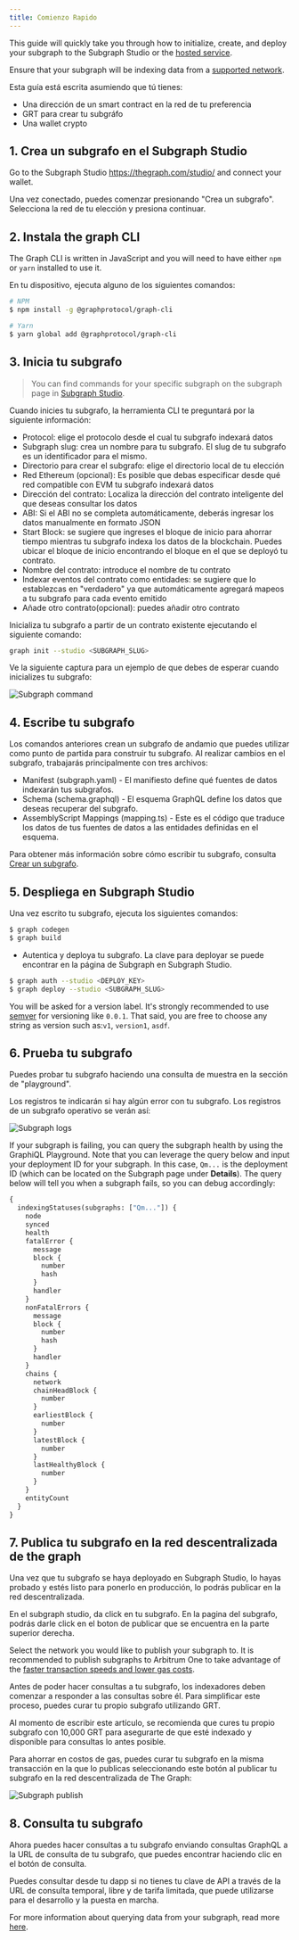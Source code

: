 ```yaml
---
title: Comienzo Rapido
---
```


This guide will quickly take you through how to initialize, create, and deploy your subgraph to the Subgraph Studio or the [hosted service](#hosted-service).

Ensure that your subgraph will be indexing data from a [supported network](/developing/supported-networks).

Esta guía está escrita asumiendo que tú tienes:

-   Una dirección de un smart contract en la red de tu preferencia
-   GRT para crear tu subgráfo
-   Una wallet crypto

## 1.  Crea un subgrafo en el Subgraph Studio

Go to the Subgraph Studio <https://thegraph.com/studio/> and connect your wallet.

Una vez conectado, puedes comenzar presionando "Crea un subgrafo". Selecciona la red de tu elección y presiona continuar.

## 2.  Instala the graph CLI

The Graph CLI is written in JavaScript and you will need to have either `npm` or `yarn` installed to use it.

En tu dispositivo, ejecuta alguno de los siguientes comandos:

```sh
# NPM
$ npm install -g @graphprotocol/graph-cli

# Yarn
$ yarn global add @graphprotocol/graph-cli
```

## 3.  Inicia tu subgrafo

> You can find commands for your specific subgraph on the subgraph page in [Subgraph Studio](https://thegraph.com/studio/).

Cuando inicies tu subgrafo, la herramienta CLI te preguntará por la siguiente información:

-   Protocol: elige el protocolo desde el cual tu subgrafo indexará datos
-   Subgraph slug: crea un nombre para tu subgrafo. El slug de tu subgrafo es un identificador para el mismo.
-   Directorio para crear el subgrafo: elige el directorio local de tu elección
-   Red Ethereum (opcional): Es posible que debas especificar desde qué red compatible con EVM tu subgrafo indexará datos
-   Dirección del contrato: Localiza la dirección del contrato inteligente del que deseas consultar los datos
-   ABI: Si el ABI no se completa automáticamente, deberás ingresar los datos manualmente en formato JSON
-   Start Block: se sugiere que ingreses el bloque de inicio para ahorrar tiempo mientras tu subgrafo indexa los datos de la blockchain. Puedes ubicar el bloque de inicio encontrando el bloque en el que se deployó tu contrato.
-   Nombre del contrato: introduce el nombre de tu contrato
-   Indexar eventos del contrato como entidades: se sugiere que lo establezcas en "verdadero" ya que automáticamente agregará mapeos a tu subgrafo para cada evento emitido
-   Añade otro contrato(opcional): puedes añadir otro contrato

Inicializa tu subgrafo a partir de un contrato existente ejecutando el siguiente comando:

```sh
graph init --studio <SUBGRAPH_SLUG>
```

Ve la siguiente captura para un ejemplo de que debes de esperar cuando inicializes tu subgrafo:

![Subgraph command](/img/subgraph-init-example.png)

## 4.  Escribe tu subgrafo

Los comandos anteriores crean un subgrafo de andamio que puedes utilizar como punto de partida para construir tu subgrafo. Al realizar cambios en el subgrafo, trabajarás principalmente con tres archivos:

-   Manifest (subgraph.yaml) - El manifiesto define qué fuentes de datos indexarán tus subgrafos.
-   Schema (schema.graphql) - El esquema GraphQL define los datos que deseas recuperar del subgrafo.
-   AssemblyScript Mappings (mapping.ts) - Este es el código que traduce los datos de tus fuentes de datos a las entidades definidas en el esquema.

Para obtener más información sobre cómo escribir tu subgrafo, consulta [Crear un subgrafo](/developing/creating-a-subgraph).

## 5.  Despliega en Subgraph Studio

Una vez escrito tu subgrafo, ejecuta los siguientes comandos:

```sh
$ graph codegen
$ graph build
```

-   Autentica y deploya tu subgrafo. La clave para deployar se puede encontrar en la página de Subgraph en Subgraph Studio.

```sh
$ graph auth --studio <DEPLOY_KEY>
$ graph deploy --studio <SUBGRAPH_SLUG>
```

You will be asked for a version label. It's strongly recommended to use [semver](https://semver.org/) for versioning like `0.0.1`. That said, you are free to choose any string as version such as:`v1`, `version1`, `asdf`.

## 6.  Prueba tu subgrafo

Puedes probar tu subgrafo haciendo una consulta de muestra en la sección de "playground".

Los registros te indicarán si hay algún error con tu subgrafo. Los registros de un subgrafo operativo se verán así:

![Subgraph logs](/img/subgraph-logs-image.png)

If your subgraph is failing, you can query the subgraph health by using the GraphiQL Playground. Note that you can leverage the query below and input your deployment ID for your subgraph. In this case, `Qm...` is the deployment ID (which can be located on the Subgraph page under **Details**). The query below will tell you when a subgraph fails, so you can debug accordingly:

```graphql
{
  indexingStatuses(subgraphs: ["Qm..."]) {
    node
    synced
    health
    fatalError {
      message
      block {
        number
        hash
      }
      handler
    }
    nonFatalErrors {
      message
      block {
        number
        hash
      }
      handler
    }
    chains {
      network
      chainHeadBlock {
        number
      }
      earliestBlock {
        number
      }
      latestBlock {
        number
      }
      lastHealthyBlock {
        number
      }
    }
    entityCount
  }
}
```

## 7.  Publica tu subgrafo en la red descentralizada de the graph

Una vez que tu subgrafo se haya deployado en Subgraph Studio, lo hayas probado y estés listo para ponerlo en producción, lo podrás publicar en la red descentralizada.

En el subgraph studio, da click en tu subgrafo. En la pagina del subgrafo, podrás darle click en el boton de publicar que se encuentra en la parte superior derecha.

Select the network you would like to publish your subgraph to. It is recommended to publish subgraphs to Arbitrum One to take advantage of the [faster transaction speeds and lower gas costs](/arbitrum/arbitrum-faq).

Antes de poder hacer consultas a tu subgrafo, los indexadores deben comenzar a responder a las consultas sobre él. Para simplificar este proceso, puedes curar tu propio subgrafo utilizando GRT.

Al momento de escribir este artículo, se recomienda que cures tu propio subgrafo con 10,000 GRT para asegurarte de que esté indexado y disponible para consultas lo antes posible.

Para ahorrar en costos de gas, puedes curar tu subgrafo en la misma transacción en la que lo publicas seleccionando este botón al publicar tu subgrafo en la red descentralizada de The Graph:

![Subgraph publish](/img/publish-and-signal-tx.png)

## 8.  Consulta tu subgrafo

Ahora puedes hacer consultas a tu subgrafo enviando consultas GraphQL a la URL de consulta de tu subgrafo, que puedes encontrar haciendo clic en el botón de consulta.

Puedes consultar desde tu dapp si no tienes tu clave de API a través de la URL de consulta temporal, libre y de tarifa limitada, que puede utilizarse para el desarrollo y la puesta en marcha.

For more information about querying data from your subgraph, read more [here](../querying/querying-the-graph/).
